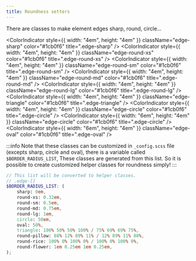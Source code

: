 ```yaml
---
title: Roundness setters
---
```



There are classes to make element edges sharp, round, circle...

<ColorIndicator style={{ width: "4em", height: "4em" }} className="edge-sharp" color="#1cb0f6" title=".edge-sharp" />
<ColorIndicator
	style={{ width: "4em", height: "4em" }}
	className="edge-round-xs"
	color="#1cb0f6"
	title=".edge-round-xs"
/>
<ColorIndicator
	style={{ width: "4em", height: "4em" }}
	className="edge-round-sm"
	color="#1cb0f6"
	title=".edge-round-sm"
/>
<ColorIndicator
	style={{ width: "4em", height: "4em" }}
	className="edge-round-md"
	color="#1cb0f6"
	title=".edge-round-md"
/>
<ColorIndicator
	style={{ width: "4em", height: "4em" }}
	className="edge-round-lg"
	color="#1cb0f6"
	title=".edge-round-lg"
/>
<ColorIndicator
	style={{ width: "4em", height: "4em" }}
	className="edge-triangle"
	color="#1cb0f6"
	title=".edge-triangle"
/>
<ColorIndicator style={{ width: "4em", height: "4em" }} className="edge-circle" color="#1cb0f6" title=".edge-circle" />
<ColorIndicator style={{ width: "6em", height: "4em" }} className="edge-circle" color="#1cb0f6" title=".edge-circle" />
<ColorIndicator style={{ width: "6em", height: "4em" }} className="edge-oval" color="#1cb0f6" title=".edge-oval" />
<br />

:::info
Note that these classes can be customized in `_config.scss` file (excepts sharp, circle and oval),
there is a variable called `$BORDER_RADIUS_LIST`,
These classes are generated from this list.
So it is possible to create customized helper classes for roundness simply!
:::

```scss {12-14} title="_config.scss"
// This list will be converted to helper classes.
// .edge-[]
$BORDER_RADIUS_LIST: (
	sharp: 0em,
	round-xs: 0.32em,
	round-sm: 0.5em,
	round-md: 0.75em,
	round-lg: 1em,
	circle: 50em,
	oval: 50%,
	triangle: 100% 50% 50% 100% / 75% 69% 69% 75%,
	round-pillow: 88% 12% 89% 11% / 12% 89% 11% 88%,
	round-rice: 100% 0% 100% 0% / 100% 0% 100% 0%,
	round-flower: 1em 0.25em 1em 0.25em,
);
```
